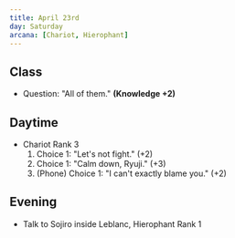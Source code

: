 ```yaml
---
title: April 23rd
day: Saturday
arcana: [Chariot, Hierophant]
---
```


## Class
- Question: "All of them." **(Knowledge +2)**

## Daytime
- Chariot Rank 3
    1. Choice 1: "Let's not fight." (+2)
    1. Choice 1: "Calm down, Ryuji." (+3)
    1. (Phone) Choice 1: "I can't exactly blame you." (+2)

## Evening
- Talk to Sojiro inside Leblanc, Hierophant Rank 1